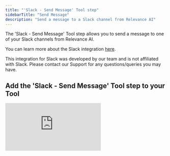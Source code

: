 ```yaml
---
title: "'Slack - Send Message' Tool step"
sidebarTitle: "Send Message"
description: "Send a message to a Slack channel from Relevance AI"
---
```


The 'Slack - Send Message' Tool step allows you to send a message to one of your Slack channels from Relevance AI.

<Note>You can learn more about the Slack integration [here](/integrations/popular-integrations/slack).</Note>

<Warning>This integration for Slack was developed by our team and is not affiliated with Slack. Please contact our Support for any questions/queries you may have.</Warning>

## Add the 'Slack - Send Message' Tool step to your Tool

<div style={{ width:"100%",position:"relative" }}>
<iframe src="https://app.supademo.com/embed/cmb77dn944hpdppkpmiavfbmi" frameBorder="0" title="Add the Python Tool step to your Tool" allow="clipboard-write" webkitallowfullscreen="true" mozallowfullscreen="true" allowfullscreen style={{ position:"absolute",top:0,left:0,width:"100%",height:"100%",border:"3px solid #5E43CE",borderRadius:"10px" }} />

</div>

You can add the 'Slack - Send Message' Tool step to your Tool by:

1. Creating a new Tool, then searching for the 'Slack: Send Message' Tool step
2. Click 'Expand' to see the full Tool step
3. Select the Slack channel you want to send the message to
4. Add your message in the 'Message' field
5. Click 'Run step' to test out your Tool step